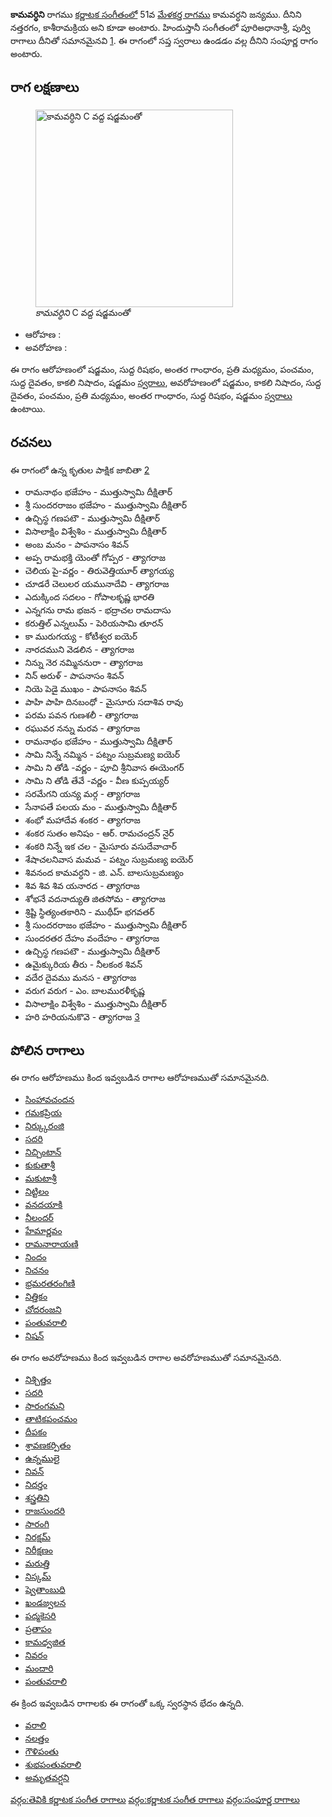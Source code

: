 {{Infobox ragam
	| name          	= కామవర్ధిని
	| synonym	    	= నత్తరగం, కాశీరామక్రియ
	| mela          	= 
	| chakra        	= 
	| janaka        	= 
	| type          	= సంపూర్ణ
	| arohanam      	= {{svaraC|S|R1|G3|M2|P|D1|N3|S'}} 
	| avarohanam    	= {{svaraC|S'|N3|D1|P|M2|G3|R1|S}}
	| jeeva         	=
	| chhaya        	=
	| nyasa         	=
	| vishesha      	= 
	| equivalent  		= పూరిఅధానాశ్రీ, పుర్వి
}}
{{కర్ణాటక సంగీత రాగాలు}}
'''కామవర్ధిని''' రాగము [[కర్ణాటక సంగీతం]]లో 51వ [[మేళకర్త రాగము]] కామవర్ధని జన్యము. దీనిని నత్తరగం, కాశీరామక్రియ అని కూడా అంటారు. హిందుస్తానీ సంగీతంలో పూరిఅధానాశ్రీ, పుర్వి రాగాలు దీనితో సమానమైనవి [https://karnatik.com/hcragatable.shtml]. ఈ రాగంలో సప్త స్వరాలు ఉండడం వల్ల దీనిని సంపూర్ణ రాగం అంటారు.


==రాగ లక్షణాలు==
[[Image:kamavardhini_kb2wiki.png|thumb|right|316px|''కామవర్ధిని'' C వద్ద షడ్జమంతో]]

* ఆరోహణ : {{svaraC|S|R1|G3|M2|P|D1|N3|S'}} 
* అవరోహణ : {{svaraC|S'|N3|D1|P|M2|G3|R1|S}}

ఈ రాగం ఆరోహణంలో షడ్జమం, సుద్ద  రిషభం, అంతర గాంధారం, ప్రతి మధ్యమం, పంచమం, సుద్ద దైవతం, కాకలి  నిషాదం, షడ్జమం [[స్వరాలు]], అవరోహణంలో షడ్జమం, కాకలి  నిషాదం, సుద్ద దైవతం, పంచమం, ప్రతి మధ్యమం, అంతర గాంధారం, సుద్ద  రిషభం, షడ్జమం [[స్వరాలు]] ఉంటాయి.

==రచనలు==
ఈ రాగంలో ఉన్న కృతుల పాక్షిక జాబితా [https://github.com/ssrihari/ragavardhini/blob/master/ragas/kritis.psv]
* రామనాథం భజేహం - ముత్తుస్వామి దీక్షితార్
* శ్రీ సుందరరాజం భజేహం - ముత్తుస్వామి దీక్షితార్
* ఉచ్చిస్థ గణపటౌ - ముత్తుస్వామి దీక్షితార్
* విసాలాక్షిం విశ్వేశిం - ముత్తుస్వామి దీక్షితార్
* అంబ మనం - పాపనాసం  శివన్
* అప్ప రామభక్తి యెంతో గోప్పర - త్యాగరాజ
* చెలియ పై-వర్ణం - తిరువెత్తియూర్ త్యాగయ్య
* చూడరే చెలులర యమునాదేవి - త్యాగరాజ
* ఎదుక్కింద సదలం - గోపాలకృష్ణ భారతి
* ఎన్నగను రామ భజన - భద్రాచల రామదాసు
* కరుత్తిల్  ఎన్నలుమ్ - పెరియసామి తూరన్
* కా మురుగయ్య - కోటీశ్వర ఐయెర్
* నారదముని వెడలిన - త్యాగరాజ
* నిన్ను నెర నమ్మిననురా - త్యాగరాజ
* నిన్ అరుళ్ - పాపనాసం  శివన్
* నియె పెడై ముఖం - పాపనాసం  శివన్
* పాహి  పాహి  దినబంధో - మైసూరు సదాశివ రావు
* పరమ పవన గుణశలీ - త్యాగరాజ
* రఘువర నన్ను మరవ - త్యాగరాజ
* రామనాథం భజేహం - ముత్తుస్వామి దీక్షితార్
* సామి నిన్నే నమ్మిన - పట్నం సుబ్రమణ్య ఐయెర్
* సామి ని తోడి -వర్ణం - పూచి శ్రీనివాస ఈయెంగర్
* సామి ని తోడి తేవే -వర్ణం - వీణ కుప్పయ్యర్
* సరమేగని యన్య మర్గ - త్యాగరాజ
* సేనాపతే పలయ మం - ముత్తుస్వామి దీక్షితార్
* శంభో మహాదేవ శంకర - త్యాగరాజ
* శంకర సుతం అనిషం - ఆర్. రామచంద్రన్ నైర్
* శంకరి నిన్నే  ఇక చల - మైసూరు వసుదేవాచార్
* శేషాచలనివాస మమవ - పట్నం సుబ్రమణ్య ఐయెర్
* శివనంద కామవర్ధని - జి. ఎన్. బాలసుబ్రమణ్యం
* శివ శివ శివ యనారద - త్యాగరాజ
* శోభనే వదనాద్యుతి జితసోమ - త్యాగరాజ
* శ్రిష్టి స్థిత్యంతకారిని - ముథీహ్ భగవతర్
* శ్రీ సుందరరాజం భజేహం - ముత్తుస్వామి దీక్షితార్
* సుందరతర దేహం వందేహం - త్యాగరాజ
* ఉచ్చిస్థ గణపటౌ - ముత్తుస్వామి దీక్షితార్
* ఉమైక్కురియ తీరు - నీలకంఠ  శివన్
* వదేర దైవము మనస - త్యాగరాజ
* వరుగ వరుగ - ఎం. బాలమురళీకృష్ణ
* విసాలాక్షిం విశ్వేశిం - ముత్తుస్వామి దీక్షితార్
* హరి హరియనుకొవె - త్యాగరాజ [http://www.karnatik.com/c3283.shtml]




==పోలిన రాగాలు==
ఈ రాగం ఆరోహణము కింద ఇవ్వబడిన రాగాల ఆరోహణముతో సమానమైనది.
* [[సింహావచందన]]
* [[గమకప్రియ]]
* [[నిర్క్కురంజి]]
* [[సదరి]]
* [[నిచ్చింటాన్]]
* [[కుకుతాశ్రీ]]
* [[మకుటాశ్రీ]]
* [[నిట్టిలం]]
* [[వనదయాకి]]
* [[నీలందర్]]
* [[హేమార్ణవం]]
* [[రామనారాయణి]]
* [[నిందం]]
* [[నిచనం]]
* [[భ్రమరతరంగిణి]]
* [[నిత్తికం]]
* [[ చోదరంజని]]
* [[పంతువరాలి]]
* [[నిషన్]]

ఈ రాగం అవరోహణము కింద ఇవ్వబడిన రాగాల అవరోహణముతో సమానమైనది.
* [[నిశ్చిత్తం]]
* [[సదరి]]
* [[సారంగమని]]
* [[తాటికపంచమం]]
* [[దీపకం]]
* [[శ్రావణకర్పితం]]
* [[ఉన్నములై]]
* [[నివన్]]
* [[నిదర్తం]]
* [[శస్త్రతిని]]
* [[రాజసుందరి]]
* [[సారంగి]]
* [[నిరక్షమ్]]
* [[నిరీక్షణం]]
* [[మరుత్తి]]
* [[నిస్కమ్]]
* [[ష్వెతాంబుధి]]
* [[ఖండజ్వలన]]
* [[పద్మకెసరి]]
* [[ ప్రతాపం]]
* [[కామధ్వజిత]]
* [[నివరం]]
* [[మందారి]]
* [[పంతువరాలి]]

ఈ క్రింద ఇవ్వబడిన రాగాలకు ఈ రాగంతో ఒక్క స్వరస్థాన భేదం ఉన్నది.
* [[వరాలి]]
* [[నలత్తం]]
* [[గౌళిపంతు]]
* [[శుభపంతువరాలి]]
* [[అమృతవర్షని]]



[[వర్గం:తెవికి కర్ణాటక సంగీత రాగాలు]]
[[వర్గం:కర్ణాటక సంగీత రాగాలు]]
[[వర్గం:సంపూర్ణ రాగాలు]]